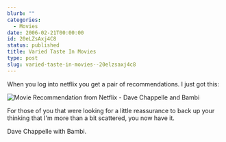 ```yaml
---
blurb: ""
categories:
  - Movies
date: 2006-02-21T00:00:00
id: 20eLZsAxj4C8
status: published
title: Varied Taste In Movies
type: post
slug: varied-taste-in-movies--20elzsaxj4c8
---
```


When you log into netflix you get a pair of recommendations. I just got this:

<Img src="movies_cropped_2006_02" alt="Movie Recommendation from Netflix - Dave Chappelle and Bambi" />

For those of you that were looking for a little reassurance to back up your thinking that I'm more than a bit scattered, you now have it. 

Dave Chappelle with Bambi.